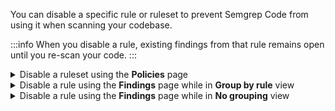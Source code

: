 You can disable a specific rule or ruleset to prevent Semgrep Code from using it when scanning your codebase.

:::info
When you disable a rule, existing findings from that rule remains open until you re-scan your code.
:::

<details>
<summary>Disable a ruleset using the <b>Policies</b> page</summary>
To <b>disable a ruleset</b> using the Policies page:

1. In Semgrep Cloud Platform, click <b>Rules > [Policies](https://semgrep.dev/orgs/-/policies)</b>.
2. From the **Ruleset** drop-down box, click the ruleset to remove.
3. Click the <i class="fas fa-check-square"></i> **Matching rules**.
4. Click **Change modes > Disabled**.

</details>

<details>
<summary>Disable a rule using the <b>Findings</b> page while in <b>Group by rule</b> view</summary>

Follow these steps to remove a rule in the **Group by rule** view:

1. Go to the Semgrep Cloud Platform [Findings](https://semgrep.dev/orgs/-/findings?tab=open) page.
1. Next to a finding with status **Open**, click **<i class="fa-solid fa-window-restore"></i> Details**.
1. Click **Open > Disable rule...**.
1. Click the **Disable from policy** checkbox.
1. Click **Ignore**.

</details>

<details>
<summary>Disable a rule using the <b>Findings</b> page while in <b>No grouping</b> view</summary>

To remove a rule in the **No grouping** view, perform the following steps:

1. Go to the Semgrep Cloud Platform [Findings](https://semgrep.dev/orgs/-/findings?tab=open) page.
1. Next to a finding with status **Open**, click **Open > Disable rule... > Disable from policy**.
1. Click **Ignore**.

</details>



